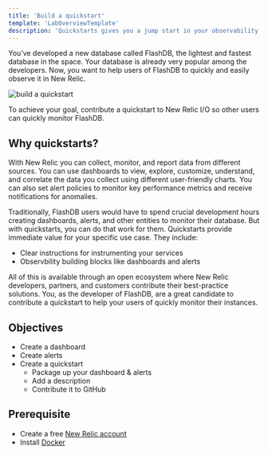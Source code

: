 ```yaml
---
title: 'Build a quickstart'
template: 'LabOverviewTemplate'
description: 'Quickstarts gives you a jump start in your observability journey with New Relic. You can use them to quickly and easily observe and monitor your services'
---
```


<Intro>

You’ve developed a new database called FlashDB, the lightest and fastest database in the space. Your database is already very popular among the developers. Now, you want to help users of FlashDB to quickly and easily observe it in New Relic.

![build a quickstart](../../../images/contribute-to-quickstarts/lab-narrative.png)

To achieve your goal, contribute a quickstart to New Relic I/O so other users can quickly monitor FlashDB.

## Why quickstarts?

With New Relic you can collect, monitor, and report data from different sources. You can use dashboards to view, explore, customize, understand, and correlate the data you collect using different user-friendly charts. 
You can also set alert policies to monitor key performance metrics and receive notifications for anomalies. 

Traditionally, FlashDB users would have to spend crucial development hours creating dashboards, alerts, and other entities to monitor their database. But with quickstarts, you can do that work for them.
Quickstarts provide immediate value for your specific use case. They include:
- Clear instructions for instrumenting your services
- Observbility building blocks like dashboards and alerts

All of this is available through an open ecosystem where New Relic developers, partners, and customers contribute their best-practice solutions. 
You, as the developer of FlashDB, are a great candidate to contribute a quickstart to help your users of quickly monitor their instances.

</Intro>

<FlexWrapper>

<Objectives>

## Objectives

- Create a dashboard
- Create alerts 
- Create a quickstart
    - Package up your dashboard & alerts 
    - Add a description
    - Contribute it to GitHub

</Objectives>

<Requirements>

## Prerequisite

- Create a free [New Relic account](https://login.newrelic.com/login)
- Install [Docker](https://www.docker.com/) 

</Requirements>

</FlexWrapper>

